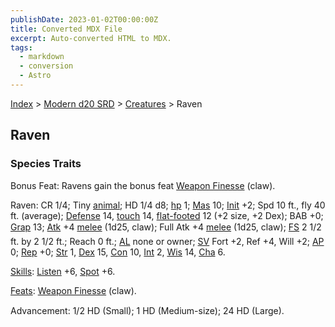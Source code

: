 ```yaml
---
publishDate: 2023-01-02T00:00:00Z
title: Converted MDX File
excerpt: Auto-converted HTML to MDX.
tags:
  - markdown
  - conversion
  - Astro
---
```






[Index](-index) > [Modern d20 SRD](modern-d20-srd-index) > [Creatures](modern-d20-srd-creatures-index) > Raven




## Raven


### Species Traits


Bonus Feat: Ravens gain the bonus feat [Weapon Finesse](modern-d20-srd-feats-weapon-finesse) (claw).


Raven: CR 1/4; Tiny [animal](modern-d20-srd-creature-types-animal); HD 1/4 d8; [hp](modern-d20-srd-combat-hit-points) 1; [Mas](modern-d20-srd-creatures-creature-overview) 10; [Init](modern-d20-srd-combat-initiative) +2; Spd 10 ft., fly 40 ft. (average); [Defense](modern-d20-srd-combat-defense) 14, [touch](modern-d20-srd-combat-attack-actions) 14, [flat-footed](modern-d20-srd-combat-surprise) 12 (+2 size, +2 Dex); BAB +0; [Grap](modern-d20-srd-combat-grapple) 13; [Atk](modern-d20-srd-combat-attack-roll) +4 [melee](modern-d20-srd-combat-attack-roll) (1d25, claw); Full Atk +4 [melee](modern-d20-srd-combat-attack-roll) (1d25, claw); [FS](modern-d20-srd-creatures-creature-overview) 2 1/2 ft. by 2 1/2 ft.; Reach 0 ft.; [AL](modern-d20-srd-basics-allegiances) none or owner; [SV](modern-d20-srd-basics-saving-throws) Fort +2, Ref +4, Will +2; [AP](modern-d20-srd-creatures-creature-overview) 0; [Rep](modern-d20-srd-creatures-creature-overview) +0; [Str](modern-d20-srd-basics-ability-scores) 1, [Dex](modern-d20-srd-basics-ability-scores) 15, [Con](modern-d20-srd-basics-ability-scores) 10, [Int](modern-d20-srd-basics-ability-scores) 2, [Wis](modern-d20-srd-basics-ability-scores) 14, [Cha](modern-d20-srd-basics-ability-scores) 6.


[Skills](modern-d20-srd-skills-index): [Listen](modern-d20-srd-skills-listen) +6, [Spot](modern-d20-srd-skills-spot) +6.


[Feats](modern-d20-srd-feats-index): [Weapon Finesse](modern-d20-srd-feats-weapon-finesse) (claw).


Advancement: 1/2 HD (Small); 1 HD (Medium-size); 24 HD (Large).



